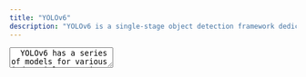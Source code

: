 ```yaml
---
title: "YOLOv6"
description: "YOLOv6 is a single-stage object detection framework dedicated to industrial applications, with hardware-friendly efficient design and high performance."
---
```


<TextArea full>
  YOLOv6 has a series of models for various industrial scenarios, including N/T/S/M/L,
  which the architectures vary considering the model size for better accuracy-speed trade-off.
  And some Bag-of-freebies methods are introduced to further improve the performance,
  such as self-distillation and more training epochs. For industrial deployment,
  we adopt QAT with channel-wise distillation and graph optimization to pursue extreme performance.
  YOLOv6-N hits 35.9% AP on COCO dataset with 1234 FPS on T4. YOLOv6-S strikes 43.5% AP with 495 FPS,
  and the quantized YOLOv6-S model achieves 43.3% AP at a accelerated speed of 869 FPS on T4.
  YOLOv6-T/M/L also have excellent performance, which show higher accuracy than other detectors with the similar inference speed.
</TextArea>

<div className="prose mt-12 prose-h2:text-3xl">

</div>

<Libraries title="YOLOv6 Demos" description="Discover demos for YOLOv6">
  <Library
    name="YOLOv6 Web demo"
    description="Gradio demo for YOLOv6 for object detection on videos. To use it, simply upload your video or click one of the examples to load them. Read more at the links below."
    href="https://huggingface.co/spaces/nateraw/yolov6"
    language="Hugging Face"
  />
  <Library
    name="YOLOv6 NCNN Android app demo"
    description="This is a sample ncnn android project, it depends on ncnn library and opencv"
    href="https://github.com/FeiGeChuanShu/ncnn-android-yolov6"
    language="GitHub"
  />
</Libraries>

